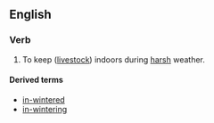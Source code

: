 ==English==
===Verb===
{{en-verb}}

#{{transitive}} To keep ([[livestock]]) indoors during [[harsh]] weather.

====Derived terms====
*[[in-wintered]]<!--adjective-->
*[[in-wintering]]<!--noun-->